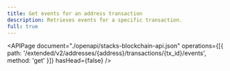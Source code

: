 ```yaml
---
title: Get events for an address transaction
description: Retrieves events for a specific transaction.
full: true
---
```


<APIPage
  document="./openapi/stacks-blockchain-api.json"
  operations={[{ path: '/extended/v2/addresses/{address}/transactions/{tx_id}/events', method: 'get' }]}
  hasHead={false}
/>
